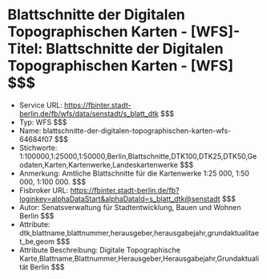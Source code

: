 # Blattschnitte der Digitalen Topographischen Karten - [WFS]- Titel: Blattschnitte der Digitalen Topographischen Karten - [WFS] $$$
- Service URL: https://fbinter.stadt-berlin.de/fb/wfs/data/senstadt/s_blatt_dtk $$$
- Typ: WFS $$$
- Name: blattschnitte-der-digitalen-topographischen-karten-wfs-64684f07 $$$
- Stichworte: 1:100000,1:25000,1:50000,Berlin,Blattschnitte,DTK100,DTK25,DTK50,Geodaten,Karten,Kartenwerke,Landeskartenwerke $$$
- Anmerkung: Amtliche Blattschnitte für die Kartenwerke 1:25 000, 1:50 000, 1:100 000. $$$
- Fisbroker URL: https://fbinter.stadt-berlin.de/fb?loginkey=alphaDataStart&alphaDataId=s_blatt_dtk@senstadt $$$
- Autor: Senatsverwaltung für Stadtentwicklung, Bauen und Wohnen Berlin $$$
- Attribute: dtk,blattname,blattnummer,herausgeber,herausgabejahr,grundaktualitaet_be,geom $$$
- Attribute Beschreibung: Digitale Topographische Karte,Blattname,Blattnummer,Herausgeber,Herausgabejahr,Grundaktualität Berlin $$$

